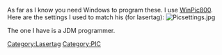 As far as I know you need Windows to program these. I use [http://www.winpic800.com/ WinPic800]. Here are the settings I used to match his (for lasertag):
[[Image:Picsettings.jpg]]

The one I have is a JDM programmer.

[[Category:Lasertag]][[Category:PIC]]
